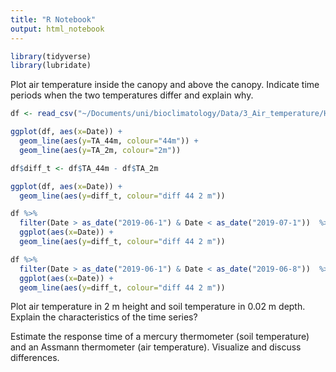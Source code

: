 ```yaml
---
title: "R Notebook"
output: html_notebook
---
```


```r
library(tidyverse)
library(lubridate)
```


Plot air temperature inside the canopy and above the canopy.
Indicate time periods when the two temperatures differ and explain
why.

```r
df <- read_csv("~/Documents/uni/bioclimatology/Data/3_Air_temperature/Hainich_T_air_soil_degC.csv")
```



```r
ggplot(df, aes(x=Date)) +
  geom_line(aes(y=TA_44m, colour="44m")) +
  geom_line(aes(y=TA_2m, colour="2m"))
```
```r
df$diff_t <- df$TA_44m - df$TA_2m
```

```r
ggplot(df, aes(x=Date)) +
  geom_line(aes(y=diff_t, colour="diff 44 2 m")) 
```
```r
df %>%
  filter(Date > as_date("2019-06-1") & Date < as_date("2019-07-1"))  %>%
  ggplot(aes(x=Date)) +
  geom_line(aes(y=diff_t, colour="diff 44 2 m")) 
```

```r
df %>%
  filter(Date > as_date("2019-06-1") & Date < as_date("2019-06-8"))  %>%
  ggplot(aes(x=Date)) +
  geom_line(aes(y=diff_t, colour="diff 44 2 m")) 
```
Plot air temperature in 2 m height and soil temperature in 0.02 m
depth. Explain the characteristics of the time series?

Estimate the response time of a mercury thermometer (soil
temperature) and an Assmann thermometer (air temperature).
Visualize and discuss differences.

